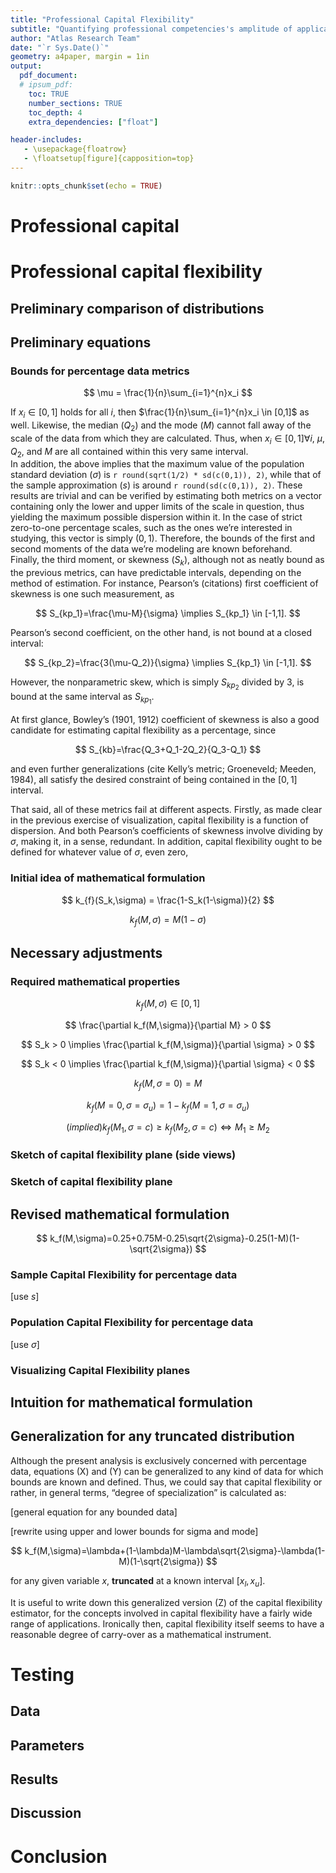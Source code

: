 ```yaml
---
title: "Professional Capital Flexibility"
subtitle: "Quantifying professional competencies's amplitude of applicability" 
author: "Atlas Research Team"
date: "`r Sys.Date()`"
geometry: a4paper, margin = 1in
output:
  pdf_document:
  # ipsum_pdf:
    toc: TRUE
    number_sections: TRUE
    toc_depth: 4
    extra_dependencies: ["float"]

header-includes:
   - \usepackage{floatrow}
   - \floatsetup[figure]{capposition=top}
---
```


```r
knitr::opts_chunk$set(echo = TRUE)
```

# Professional capital

# Professional capital flexibility

## Preliminary comparison of distributions

## Preliminary equations

### Bounds for percentage data metrics

$$
\mu = \frac{1}{n}\sum_{i=1}^{n}x_i
$$

If $x_i \in [0,1]$ holds for all $i$, then $\frac{1}{n}\sum_{i=1}^{n}x_i \in [0,1]$ as well. Likewise, the median ($Q_2$) and the mode ($M$) cannot fall away of the scale of the data from which they are calculated. Thus, when $x_i \in [0,1] \forall i$, $\mu$, $Q_2$, and $M$ are all contained within this very same interval.\
In addition, the above implies that the maximum value of the population standard deviation ($\sigma$) is `r round(sqrt(1/2) * sd(c(0,1)), 2)`, while that of the sample approximation ($s$) is around `r round(sd(c(0,1)), 2)`. These results are trivial and can be verified by estimating both metrics on a vector containing only the lower and upper limits of the scale in question, thus yielding the maximum possible dispersion within it. In the case of strict zero-to-one percentage scales, such as the ones we're interested in studying, this vector is simply $(0,1)$. Therefore, the bounds of the first and second moments of the data we're modeling are known beforehand.\
Finally, the third moment, or skewness ($S_k$), although not as neatly bound as the previous metrics, can have predictable intervals, depending on the method of estimation. For instance, Pearson's (citations) first coefficient of skewness is one such measurement, as

$$
S_{kp_1}=\frac{\mu-M}{\sigma} \implies S_{kp_1} \in [-1,1].
$$

Pearson's second coefficient, on the other hand, is not bound at a closed interval:

$$
S_{kp_2}=\frac{3(\mu-Q_2)}{\sigma} \implies S_{kp_1} \in [-1,1].
$$

However, the nonparametric skew, which is simply $S_{kp_2}$ divided by 3, is bound at the same interval as $S_{kp_1}$.

At first glance, Bowley's (1901, 1912) coefficient of skewness is also a good candidate for estimating capital flexibility as a percentage, since

$$
S_{kb}=\frac{Q_3+Q_1-2Q_2}{Q_3-Q_1} 
$$

and even further generalizations (cite Kelly's metric; Groeneveld; Meeden, 1984), all satisfy the desired constraint of being contained in the $[0,1]$ interval.

That said, all of these metrics fail at different aspects. Firstly, as made clear in the previous exercise of visualization, capital flexibility is a function of dispersion. And both Pearson's coefficients of skewness involve dividing by $\sigma$, making it, in a sense, redundant. In addition, capital flexibility ought to be defined for whatever value of $\sigma$, even zero,

### Initial idea of mathematical formulation

$$
k_{f}(S_k,\sigma) = \frac{1-S_k(1-\sigma)}{2} 
$$

$$
k_{f}(M,\sigma) = M(1-\sigma)
$$

## Necessary adjustments

### Required mathematical properties

$$
k_f(M,\sigma) \in [0,1]
$$

$$
\frac{\partial k_f(M,\sigma)}{\partial M} > 0
$$

$$
S_k > 0 \implies \frac{\partial k_f(M,\sigma)}{\partial \sigma} > 0
$$

$$
S_k < 0 \implies \frac{\partial k_f(M,\sigma)}{\partial \sigma} < 0
$$

$$
k_f(M,\sigma=0)=M
$$

$$
k_f(M=0,\sigma=\sigma_u)=1-k_f(M=1,\sigma=\sigma_u)
$$

$$
(implied) k_f(M_1,\sigma = c) \geq k_f(M_2,\sigma = c) \iff M_1 \geq M_2
$$

### Sketch of capital flexibility plane (side views)

### Sketch of capital flexibility plane

## Revised mathematical formulation

$$
k_f(M,\sigma)=0.25+0.75M-0.25\sqrt{2\sigma}-0.25(1-M)(1-\sqrt{2\sigma})
$$

### Sample Capital Flexibility for percentage data

[use $s$]

### Population Capital Flexibility for percentage data

[use $\sigma$]

### Visualizing Capital Flexibility planes

## Intuition for mathematical formulation

## Generalization for any truncated distribution

Although the present analysis is exclusively concerned with percentage data, equations (X) and (Y) can be generalized to any kind of data for which bounds are known and defined. Thus, we could say that capital flexibility or rather, in general terms, "degree of specialization" is calculated as:

[general equation for any bounded data]

[rewrite using upper and lower bounds for sigma and mode]

$$
k_f(M,\sigma)=\lambda+(1-\lambda)M-\lambda\sqrt{2\sigma}-\lambda(1-M)(1-\sqrt{2\sigma})
$$

for any given variable $x$, **truncated** at a known interval $[x_{l},x_{u}]$.

It is useful to write down this generalized version (Z) of the capital flexibility estimator, for the concepts involved in capital flexibility have a fairly wide range of applications. Ironically then, capital flexibility itself seems to have a reasonable degree of carry-over as a mathematical instrument.

# Testing

## Data

## Parameters

## Results

## Discussion

# Conclusion
